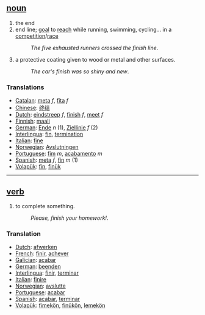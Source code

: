 == [[noun]] ==
# the end
# end line; [[goal]] to [[reach]] while running, swimming, cycling... in a [[competition]]/[[race]]
#:''The five exhausted runners crossed the finish line''.
#a protective coating given to wood or metal and other surfaces.
#:''The car's finish was so shiny and new''.

===Translations===
*[[Catalan]]: [[meta]] ''f'', [[fita]] ''f''
*[[Chinese]]: [[终结]]
*[[Dutch]]: [[eindstreep]] ''f'', [[finish]] ''f'', [[meet]] ''f''
*[[Finnish]]: [[maali]]
*[[German]]: [[Ende]] ''n'' (1), [[Ziellinie]] ''f'' (2)
*[[Interlingua]]: [[fin]], [[termination]]
*[[Italian]]: [[fine]]
*[[Norwegian]]: [[Avslutningen]]
*[[Portuguese]]: [[fim]] ''m'', [[acabamento]] ''m''
*[[Spanish]]: [[meta]] ''f'', [[fin]] ''m'' (1)
*[[Volapük]]: [[fin]], [[finük]]

----

== [[verb]] ==
# to complete something.
#:''Please, finish your homework!''.

=== Translation ===
*[[Dutch]]: [[afwerken]]
*[[French]]: [[finir]], [[achever]]
*[[Galician]]: [[acabar]]
*[[German]]: [[beenden]]
*[[Interlingua]]: [[finir]], [[terminar]]
*[[Italian]]: [[finire]]
*[[Norwegian]]: [[avslutte]]
*[[Portuguese]]: [[acabar]]
*[[Spanish]]: [[acabar]], [[terminar]]
*[[Volapük]]: [[fimekön]], [[finükön]], [[lemekön]]